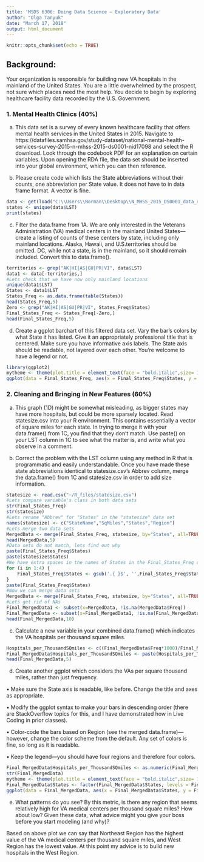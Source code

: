---
title: 'MSDS 6306: Doing Data Science – Exploratory Data'
author: "Olga Tanyuk"
date: "March 17, 2018"
output: html_document
---

```{r setup, include=FALSE}
knitr::opts_chunk$set(echo = TRUE)
```

## Background: 
Your organization is responsible for building new VA hospitals in the
mainland of the United States. You are a little overwhelmed by the prospect, not sure
which places need the most help. You decide to begin by exploring healthcare facility
data recorded by the U.S. Government.

### 1. Mental Health Clinics (40%)
a. This data set is a survey of every known healthcare facility that offers mental health services in the United States in 2015. Navigate to https://datafiles.samhsa.gov/study-dataset/national-mental-health-services-survey-2015-n-mhss-2015-ds0001-nid17098 and select the R download. Look through the codebook PDF for an explanation on certain variables. Upon opening the RDA file, the data set should be inserted into your global environment, which you can then reference.

b. Please create code which lists the State abbreviations without their counts, one abbreviation per State value. It does not have to in data frame format. A vector is fine.

```{r}
data <- get(load("C:\\Users\\Norman\\Desktop\\N_MHSS_2015_DS0001_data_r.rda"))
states <- unique(data$LST)
print(states)
```

c. Filter the data.frame from 1A. We are only interested in the Veterans Administration (VA) medical centers in the mainland United States—create a listing of counts of these centers by state, including only mainland locations. Alaska, Hawaii, and U.S.territories should be omitted. DC, while not a state, is in the mainland, so it should remain included. Convert this to data.frame().

```{r}
territories <- grep("AK|HI|AS|GU|PR|VI", data$LST)
data1 <- data[-territories,]
#Lets check that we have now only mainland locations
unique(data1$LST)
States <- data1$LST
States_Freq <- as.data.frame(table(States))
head(States_Freq,5)
Zero <- grep("AK|HI|AS|GU|PR|VI", States_Freq$States)
Final_States_Freq <- States_Freq[-Zero,]
head(Final_States_Freq,5)
```

d. Create a ggplot barchart of this filtered data set. Vary the bar’s colors by what State it has listed. Give it an appropriately professional title that is centered. Make sure you have informative axis labels. The State axis should be readable, not layered over each other. You’re welcome to have a legend or not.

```{r}
library(ggplot2)
mytheme <- theme(plot.title = element_text(face = "bold.italic",size= 14, color = "black"), axis.text.x = element_text(size = 9, face ="bold.italic"), axis.text.y = element_text(face = "bold.italic", size = 7))
ggplot(data = Final_States_Freq, aes(x = Final_States_Freq$States, y = Final_States_Freq$Freq, fill=States), horis=TRUE)+geom_bar(stat = "identity")+labs(title = "Veterans Administration(VA) medical centers in the mainland US", x="States",y="Counts of the VA medical centers")+mytheme+coord_flip()
```

### 2. Cleaning and Bringing in New Features (60%)

a. This graph (1D) might be somewhat misleading, as bigger states may have more hospitals, but could be more sparsely located. Read statesize.csv into your R environment. This contains essentially a vector of square miles for each state. In trying to merge it with your data.frame() from 1C, you find that they don’t match. Use paste() on your LST column in 1C to see what the matter is, and write what you observe in a comment.

b. Correct the problem with the LST column using any method in R that is programmatic and easily understandable. Once you have made these state abbreviations identical to statesize.csv’s Abbrev column, merge the data.frame() from 1C and statesize.csv in order to add size information.

```{r}
statesize <- read.csv("~/R_files/statesize.csv")
#Lets compare variable's class in both data sets
str(Final_States_Freq)
str(statesize)
#Lets rename "Abbrev" for "States" in the "statesize" data set
names(statesize) <- c("StateName","SqMiles","States","Region")
#Lets merge two data sets
MergedData <- merge(Final_States_Freq, statesize, by="States", all=TRUE)
head(MergedData,5)
#Data sets do not match, lets find out why
paste(Final_States_Freq$States)
paste(statesize$States)
#We have extra spaces in the names of States in the Final_States_Freq data set, lets get rid of them
for (i in 1:4) {
    Final_States_Freq$States <- gsub('.{ }$', '',Final_States_Freq$States)
}
paste(Final_States_Freq$States)
#Now we can merge data sets
MergedData <- merge(Final_States_Freq, statesize, by="States", all=TRUE)
#Lets get rid of NAs
Final_MergedData1 <- subset(x=MergedData, !is.na(MergedData$Freq))
Final_MergedData <- subset(x=Final_MergedData1, !is.na(Final_MergedData1$SqMiles))
head(Final_MergedData,10)
```

c. Calculate a new variable in your combined data.frame() which indicates the VA hospitals per thousand square miles.
```{r}
Hospitals_per_ThousandSQmiles <- c((Final_MergedData$Freq*1000)/Final_MergedData$SqMiles)
Final_MergedData$Hospitals_per_ThousandSQmiles <- paste(Hospitals_per_ThousandSQmiles)
head(Final_MergedData,5)
```

d. Create another ggplot which considers the VAs per square thousand miles, rather than just frequency.

• Make sure the State axis is readable, like before. Change the title and axes as appropriate.

• Modify the ggplot syntax to make your bars in descending order (there are StackOverflow topics for this, and I have demonstrated how in Live Coding in prior classes).

• Color-code the bars based on Region (see the merged data.frame)—however, change the color scheme from the default. Any set of colors is fine, so long as it is readable.

• Keep the legend—you should have four regions and therefore four colors.

```{r}
Final_MergedData$Hospitals_per_ThousandSQmiles <- as.numeric(Final_MergedData$Hospitals_per_ThousandSQmiles)
str(Final_MergedData)
mytheme <- theme(plot.title = element_text(face = "bold.italic",size= 14, color = "black"), axis.text.x = element_text(face ="bold.italic"), axis.text.y = element_text(face = "bold.italic", size = 7))
Final_MergedData$States <- factor(Final_MergedData$States, levels = Final_MergedData$States[order(Final_MergedData$Hospitals_per_ThousandSQmiles)])
ggplot(data = Final_MergedData, aes(x = Final_MergedData$States, y = Final_MergedData$Hospitals_per_ThousandSQmiles, fill=Region), horis=TRUE)+geom_bar(stat = "identity")+labs(title = "VA medical centers per thousand sq miles in the mainland US", x="States",y="VA medical centers per thousand sq miles")+mytheme+coord_flip()+scale_fill_hue(l=40) + scale_y_continuous(breaks=seq(0, 65, 5))
```

e. What patterns do you see? By this metric, is there any region that seems relatively high for VA medical centers per thousand square miles? How about low? Given these data, what advice might you give your boss before you start modeling (and why)?

Based on above plot we can say that Northeast Region has the highest value of the VA medical centers per thousand square miles, and West Region has the lowest value. At this point my advice is to build new hospitals in the West Region.